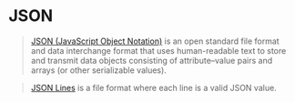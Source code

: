 # JSON

> [JSON (JavaScript Object Notation)](https://en.wikipedia.org/wiki/JSON) is an open standard file format and data interchange format that uses human-readable text to store and transmit data objects consisting of attribute–value pairs and arrays (or other serializable values).

> [JSON Lines](https://jsonlines.org/) is a file format where each line is a valid JSON value.


<Example />
